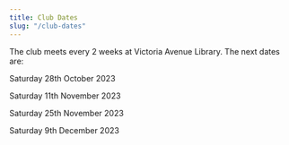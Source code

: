 ```yaml
---
title: Club Dates
slug: "/club-dates"
---
```


The club meets every 2 weeks at Victoria Avenue Library. The next dates are:

Saturday 28th October 2023

Saturday 11th November 2023

Saturday 25th November 2023

Saturday 9th December 2023